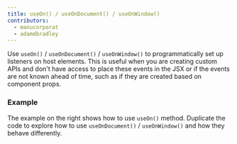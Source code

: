 ```yaml
---
title: useOn() / useOnDocument() / useOnWindow()
contributors:
  - manucorporat
  - adamdbradley
---
```


Use `useOn()` / `useOnDocument()` / `useOnWindow()` to programmatically set up listeners on host elements. This is useful when you are creating custom APIs and don't have access to place these events in the JSX or if the events are not known ahead of time, such as if they are created based on component props.

### Example

The example on the right shows how to use `useOn()` method. Duplicate the code to explore how to use `useOnDocument()` / `useOnWindow()` and how they behave differently.
